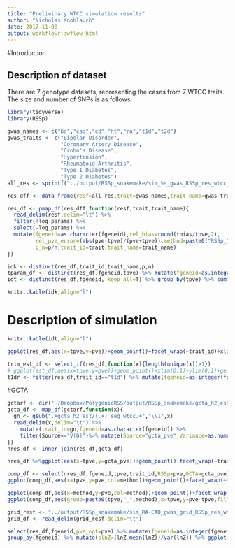 ```yaml
---
title: "Preliminary WTCC simulation results"
author: "Nicholas Knoblauch"
date: 2017-11-08
output: workflowr::wflow_html
---
```






#Introduction

## Description of dataset

There are 7 genotype datasets, representing the cases from 7 WTCC traits. The size and number of SNPs is as follows:




```r
library(tidyverse)
library(RSSp)

gwas_names <- c("bd","cad","cd","ht","ra","t1d","t2d")
gwas_traits <- c("Bipolar Disorder",
                 "Coronary Artery Disease",
                 "Crohn's Disease",
                 "Hypertension",
                 "Rheumatoid Arthritis",
                 "Type I Diabetes",
                 "Type 2 Diabetes")
all_res <- sprintf("../output/RSSp_snakemake/sim_%s_gwas_RSSp_res_wtcc_NoConfound.txt.gz",gwas_names)

res_dff <- data_frame(resf=all_res,trait=gwas_names,trait_name=gwas_traits)

res_df <- pmap_df(res_dff,function(resf,trait,trait_name){
  read_delim(resf,delim="\t") %>% 
  filter(!log_params) %>% 
  select(-log_params) %>% 
  mutate(fgeneid=as.character(fgeneid),rel_bias=round(tbias/tpve,2),
         rel_pve_error=(abs(pve-tpve)/(pve+tpve)),method=paste0("RSSp_",method),
         p_n=p/n,trait_id=trait,trait_name=trait_name) 
})

idk <- distinct(res_df,trait_id,trait_name,p,n)
tparam_df <- distinct(res_df,fgeneid,tpve) %>% mutate(fgeneid=as.integer(fgeneid))
idt <- distinct(res_df,fgeneid,.keep_all=T) %>% group_by(tpve) %>% summarise(n_replicates=n()) %>% rename(true_pve=tpve)
```






```r
knitr::kable(idk,align="l")
```

# Description of simulation

```r
knitr::kable(idt,align="l")
```


```r


ggplot(res_df,aes(x=tpve,y=pve))+geom_point()+facet_wrap(~trait_id)+xlim(0,1)+ylim(0,1)+geom_abline(slope=1,intercept=0)+geom_smooth(method="lm")

trim_est_df <- select_if(res_df,function(x){length(unique(x))>1})
# ggplot(est_df,aes(x=tpve,y=pve))+geom_point()+xlim(0,1)+ylim(0,1)+geom_abline(slope=1,intercept=0)+geom_smooth(method="lm")+facet_wrap(~message)
t1dr <- filter(res_df,trait_id=="t1d") %>% mutate(fgeneid=as.integer(fgeneid))

```
#GCTA

```r
gctarf <- dir("~/Dropbox/PolygenicRSS/output/RSSp_snakemake/gcta_h2_est",full.names = T)
gcta_df <- map_df(gctarf,function(x){
  gn <- gsub(".+gcta_h2_est/(.+)_seq_wtcc.+","\\1",x)
  read_delim(x,delim="\t") %>% 
    mutate(trait_id=gn,fgeneid=as.character(fgeneid)) %>%
    filter(Source=="V(G)")%>% mutate(Source="gcta_pve",Variance=as.numeric(Variance)) %>% select(-SE) %>%spread(Source,Variance)
})
nres_df <- inner_join(res_df,gcta_df)

```
```r
nres_df %>%ggplot(aes(x=tpve,y=gcta_pve))+geom_point()+facet_wrap(~trait_id)+geom_smooth(method="lm")+geom_abline(slope=1,intercept=0)

```
```r
comp_df <- select(nres_df,fgeneid,tpve,trait_id,RSSp=pve,GCTA=gcta_pve) %>% gather(method,pve,RSSp,GCTA)
ggplot(comp_df,aes(x=tpve,y=pve,col=method))+geom_point()+facet_wrap(~trait_id)+geom_smooth(method="lm")+geom_abline(slope=1,intercept=0)

```

```r
ggplot(comp_df,aes(x=method,y=pve,col=method))+geom_point()+facet_wrap(~trait_id)+geom_smooth(method="lm")+geom_abline(slope=1,intercept=0)
ggplot(comp_df,aes(group=paste0(tpve,"_",method),x=tpve,y=pve-tpve,fill=method))+geom_boxplot()

```

```r
grid_resf <- "../output/RSSp_snakemake/sim_RA-CAD_gwas_grid_RSSp_res_wtcc_NoConfoundSmaller.txt.gz"
grid_df <- read_delim(grid_resf,delim="\t")
```
```r
select(res_df,fgeneid,pve_opt=pve) %>% mutate(fgeneid=as.integer(fgeneid))%>% inner_join(grid_df)%>%
group_by(fgeneid) %>% mutate(slnZ=(lnZ-mean(lnZ))/var(lnZ)) %>% ggplot(aes(x=pve,y=slnZ))+geom_point()+facet_wrap(~tpve,scales = "free_y")+geom_vline(aes(xintercept=tpve),col="gold")+geom_vline(aes(xintercept=pve_opt))
```


